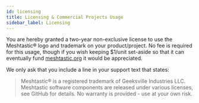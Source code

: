 ```yaml
---
id: licensing
title: Licensing & Commercial Projects Usage
sidebar_label: Licensing
---
```


You are hereby granted a two-year non-exclusive license to use the Meshtastic® logo and trademark on your product/project. No fee is required for this usage, though if you wish keeping $1/unit set-aside so that it can eventually fund [meshtastic.org](https://meshtastic.org) it would be appreciated.

We only ask that you include a line in your support text that states:

> Meshtastic® is a registered trademark of Geeksville Industries LLC. Meshtastic software components are released under various licenses, see GitHub for details. No warranty is provided - use at your own risk.
